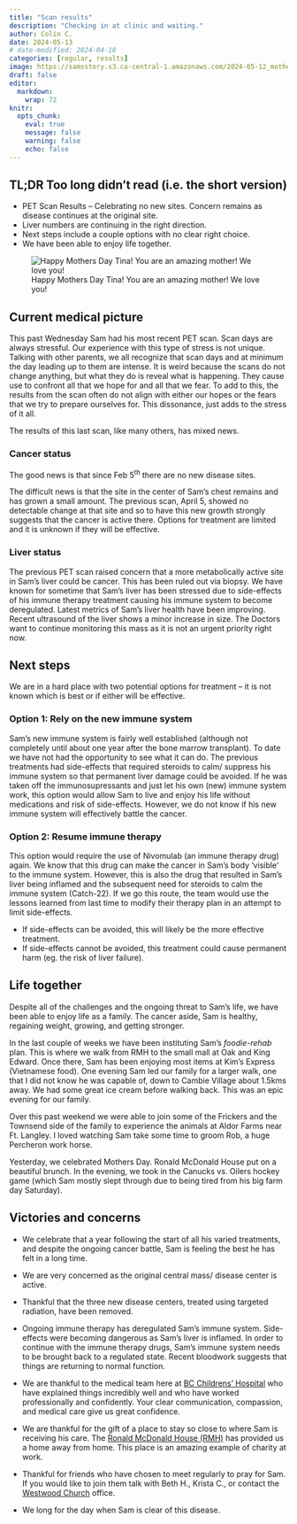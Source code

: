 ```yaml
---
title: "Scan results"
description: "Checking in at clinic and waiting."
author: Colin C.
date: 2024-05-13
# date-modified: 2024-04-18
categories: [regular, results]
image: https://samsstory.s3.ca-central-1.amazonaws.com/2024-05-12_mothers-day.jpg
draft: false
editor: 
  markdown: 
    wrap: 72
knitr: 
  opts_chunk: 
    eval: true
    message: false
    warning: false
    echo: false
---
```


::: {.callout-note icon="false"}
## TL;DR [Too long didn't read (i.e. the short version)]{.small}

-   PET Scan Results -- Celebrating no new sites. Concern remains as
    disease continues at the original site.
-   Liver numbers are continuing in the right direction.
-   Next steps include a couple options with no clear right choice.
-   We have been able to enjoy life together.
:::

::: {#photo}
![Happy Mothers Day Tina! You are an amazing mother! We love
you!](https://samsstory.s3.ca-central-1.amazonaws.com/2024-05-12_mothers-day.jpg)
:::

## Current medical picture

This past Wednesday Sam had his most recent PET scan. Scan days are
always stressful. Our experience with this type of stress is not unique.
Talking with other parents, we all recognize that scan days and at
minimum the day leading up to them are intense. It is weird because the
scans do not change anything, but what they do is reveal what is
happening. They cause use to confront all that we hope for and all that
we fear. To add to this, the results from the scan often do not align
with either our hopes or the fears that we try to prepare ourselves for.
This dissonance, just adds to the stress of it all.

The results of this last scan, like many others, has mixed news.

### Cancer status

The good news is that since Feb 5^th^ there are no new disease sites.

The difficult news is that the site in the center of Sam's chest remains
and has grown a small amount. The previous scan, April 5, showed no
detectable change at that site and so to have this new growth strongly
suggests that the cancer is active there. Options for treatment are
limited and it is unknown if they will be effective.

### Liver status

The previous PET scan raised concern that a more metabolically active
site in Sam's liver could be cancer. This has been ruled out via biopsy.
We have known for sometime that Sam's liver has been stressed due to
side-effects of his immune therapy treatment causing his immune system
to become deregulated. Latest metrics of Sam's liver health have been
improving. Recent ultrasound of the liver shows a minor increase in
size. The Doctors want to continue monitoring this mass as it is not an
urgent priority right now.

## Next steps

We are in a hard place with two potential options for treatment -- it is
not known which is best or if either will be effective.

### Option 1: Rely on the new immune system

Sam's new immune system is fairly well established (although not
completely until about one year after the bone marrow transplant). To
date we have not had the opportunity to see what it can do. The previous
treatments had side-effects that required steroids to calm/ suppress his
immune system so that permanent liver damage could be avoided. If he was
taken off the immunosupressants and just let his own (new) immune system
work, this option would allow Sam to live and enjoy his life without
medications and risk of side-effects. However, we do not know if his new
immune system will effectively battle the cancer.

```{=html}
<!-- and there is no way of
measuring effectiveness in a timely manner (ie. cannot have another PET
scan for 6 weeks, and that is too much time to risk the cancer growing).-->
```
### Option 2: Resume immune therapy

This option would require the use of Nivomulab (an immune therapy drug)
again. We know that this drug can make the cancer in Sam's body
'visible' to the immune system. However, this is also the drug that
resulted in Sam's liver being inflamed and the subsequent need for
steroids to calm the immune system (Catch-22). If we go this route, the
team would use the lessons learned from last time to modify their
therapy plan in an attempt to limit side-effects.

-   If side-effects can be avoided, this will likely be the more
    effective treatment.
-   If side-effects cannot be avoided, this treatment could cause
    permanent harm (eg. the risk of liver failure).

## Life together

Despite all of the challenges and the ongoing threat to Sam's life, we
have been able to enjoy life as a family. The cancer aside, Sam is
healthy, regaining weight, growing, and getting stronger.

In the last couple of weeks we have been instituting Sam's
*foodie-rehab* plan. This is where we walk from RMH to the small mall at
Oak and King Edward. Once there, Sam has been enjoying most items at
Kim's Express (Vietnamese food). One evening Sam led our family for a
larger walk, one that I did not know he was capable of, down to Cambie
Village about 1.5kms away. We had some great ice cream before walking
back. This was an epic evening for our family.

Over this past weekend we were able to join some of the Frickers and the
Townsend side of the family to experience the animals at Aldor Farms
near Ft. Langley. I loved watching Sam take some time to groom Rob, a
huge Percheron work horse.

Yesterday, we celebrated Mothers Day. Ronald McDonald House put on a
beautiful brunch. In the evening, we took in the Canucks vs. Oilers
hockey game (which Sam mostly slept through due to being tired from his
big farm day Saturday).

<!-- \
Tina and I want to express a special thank you to all of you who have
sent funds to assist us in this journey. This extra funding is allowing
us to simply live and enjoy life, meals, and activities together without
needing to worry about a budget. -->

## Victories and concerns

-   We celebrate that a year following the start of all his varied
    treatments, and despite the ongoing cancer battle, Sam is feeling
    the best he has felt in a long time.

-   We are very concerned as the original central mass/ disease center
    is active.

-   Thankful that the three new disease centers, treated using targeted
    radiation, have been removed.

-   Ongoing immune therapy has deregulated Sam's immune system.
    Side-effects were becoming dangerous as Sam's liver is inflamed. In
    order to continue with the immune therapy drugs, Sam's immune system
    needs to be brought back to a regulated state. Recent bloodwork
    suggests that things are returning to normal function.

-   We are thankful to the medical team here at [BC Childrens'
    Hospital](http://www.bcchildrens.ca) who have explained things
    incredibly well and who have worked professionally and confidently.
    Your clear communication, compassion, and medical care give us great
    confidence.

-   We are thankful for the gift of a place to stay so close to where
    Sam is receiving his care. The [Ronald McDonald House
    (RMH)](https://rmhbc.ca) has provided us a home away from home. This
    place is an amazing example of charity at work.

-   Thankful for friends who have chosen to meet regularly to pray for
    Sam. If you would like to join them talk with Beth H., Krista C., or
    contact the [Westwood Church](https://westwoodchurch.bc.ca) office.

-   We long for the day when Sam is clear of this disease.